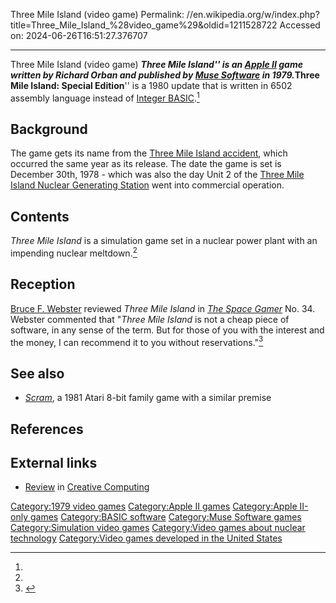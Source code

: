 Three Mile Island (video game)
Permalink: //en.wikipedia.org/w/index.php?title=Three_Mile_Island_%28video_game%29&oldid=1211528722
Accessed on: 2024-06-26T16:51:27.376707



------
Three Mile Island (video game)
{{Short description|1979 video game}}
{{Infobox video game
| collapsible = 
| state = 
| italic title = 
| title = Three Mile Island
| image = Three Mile Island Apple II.jpg
| alt = 
| caption = Cover art
| developer = 
| publisher = [[Muse Software]]
| series = 
| programmer = Richard Orban<ref name="manual"/>
| platforms = [[Apple II]]
| released = 1979<br>1980: Special Edition
| genre = [[Simulation]]
| modes = 
}}
'''''Three Mile Island''''' is an [[Apple II]] game written by Richard Orban and published by [[Muse Software]] in 1979. '''''Three Mile Island: Special Edition''''' is a 1980 update that is written in 6502 assembly language instead of [[Integer BASIC]].<ref name="manual"/>

==Background==
The game gets its name from the [[Three Mile Island accident]], which occurred the same year as its release. The date the game is set is December 30th, 1978 - which was also the day Unit 2 of the [[Three Mile Island Nuclear Generating Station]] went into commercial operation.

==Contents==
''Three Mile Island'' is a simulation game set in a nuclear power plant with an impending nuclear meltdown.<ref name="SG"/>

==Reception==
[[Bruce F. Webster]] reviewed ''Three Mile Island'' in ''[[The Space Gamer]]'' No. 34. Webster commented that "''Three Mile Island'' is not a cheap piece of software, in any sense of the term. But for those of you with the interest and the money, I can recommend it to you without reservations."<ref name="SG">{{cite journal|last=Webster |first=Bruce F. |date=December 1980 |title=Capsule Reviews|journal=[[The Space Gamer]]|publisher=[[Steve Jackson Games]]|issue=34|pages=36}}</ref>
==See also==
* ''[[Scram (video game)|Scram]]'', a 1981 Atari 8-bit family game with a similar premise

==References==
{{reflist|refs=
<ref name="manual">{{cite web|title=Three Mile Island: Special Edition Manual|url=https://archive.org/stream/ThreeMileIslandAppleIIManual/3_Mile_Island_Manual#page/n1/mode/2up|website=archive.org|date=1980|publisher=MUSE Software, Inc.}}</ref>
}}

==External links==
*[https://archive.org/details/CreativeComputingbetterScan198003/page/n41/mode/2up Review] in [[Creative Computing]]

{{Muse Software}}

[[Category:1979 video games]]
[[Category:Apple II games]]
[[Category:Apple II-only games]]
[[Category:BASIC software]]
[[Category:Muse Software games]]
[[Category:Simulation video games]]
[[Category:Video games about nuclear technology]]
[[Category:Video games developed in the United States]]


{{simulation-videogame-stub}}